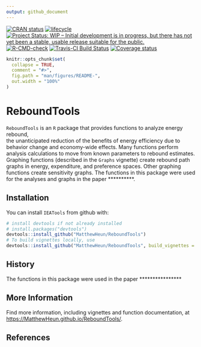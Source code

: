 ```yaml
---
output: github_document
---
```


<!-- README.md is generated from README.Rmd. Please edit README.Rmd -->
<!-- badges: start -->
[![CRAN status](https://www.r-pkg.org/badges/version/ReboundTools)](https://cran.r-project.org/package=ReboundTools)
[![lifecycle](https://img.shields.io/badge/lifecycle-experimental-orange.svg)](https://www.tidyverse.org/lifecycle/#experimental)
[![Project Status: WIP – Initial development is in progress, but there has not yet been a stable, usable release suitable for the public.](https://www.repostatus.org/badges/latest/wip.svg)](https://www.repostatus.org/#wip)
[![R-CMD-check](https://github.com/MatthewHeun/ReboundTools/workflows/R-CMD-check/badge.svg)](https://github.com/MatthewHeun/ReboundTools/actions)
[![Travis-CI Build Status](https://travis-ci.org/MatthewHeun/ReboundTools.svg?branch=main)](https://travis-ci.org/MatthewHeun/ReboundTools)
[![Coverage status](https://codecov.io/gh/MatthewHeun/ReboundTools/branch/master/graph/badge.svg)](https://codecov.io/github/MatthewHeun/ReboundTools?branch=master)
<!-- badges: end -->


```r
knitr::opts_chunk$set(
  collapse = TRUE,
  comment = "#>",
  fig.path = "man/figures/README-",
  out.width = "100%"
)
```

# ReboundTools

`ReboundTools` is an `R` package that provides functions to analyze 
energy rebound,  
the unanticipated reduction 
of the benefits of energy efficiency 
due to behavior change and economy-wide effects.
Many functions perform analysis calculations to move from 
known parameters to rebound estimates.
Graphing functions (described in the `Graphs` vignette)
create rebound path graphs in 
energy, expenditure, and preference spaces.
Other graphing functions create sensitivity graphs. 
The functions in this package were used for the 
analyses and graphs in the paper **********.

## Installation

<!-- You can install `ReboundTools` from CRAN with: -->

<!-- ```{r CRAN-installation, eval = FALSE} -->
<!-- install.packages("ReboundTools") -->
<!-- ``` -->

<!-- You can install a recent development version of `ReboundTools` from github with: -->
You can install `IEATools` from github with:

```r
# install devtools if not already installed
# install.packages("devtools")
devtools::install_github("MatthewHeun/ReboundTools")
# To build vignettes locally, use
devtools::install_github("MatthewHeun/ReboundTools", build_vignettes = TRUE)
```


## History

The functions in this package were used in the paper ****************


## More Information

Find more information, including vignettes and function documentation, at 
<https://MatthewHeun.github.io/ReboundTools/>.




## References
